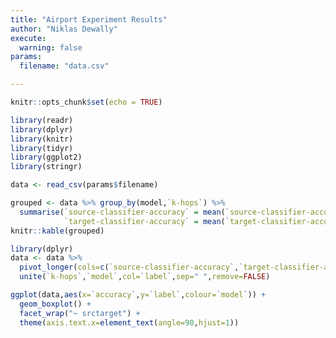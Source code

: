 ```yaml
---
title: "Airport Experiment Results"
author: "Niklas Dewally"
execute:
  warning: false
params:
  filename: "data.csv"

---
```


```r
knitr::opts_chunk$set(echo = TRUE)
```

```r
library(readr)
library(dplyr)
library(knitr)
library(tidyr)
library(ggplot2)
library(stringr)
```

```r
data <- read_csv(params$filename)
```

```r
grouped <- data %>% group_by(model,`k-hops`) %>% 
  summarise(`source-classifier-accuracy` = mean(`source-classifier-accuracy`),
            `target-classifier-accuracy` = mean(`target-classifier-accuracy`))
knitr::kable(grouped)
```

```r
library(dplyr)
data <- data %>% 
  pivot_longer(cols=c(`source-classifier-accuracy`,`target-classifier-accuracy`),names_to="srctarget",values_to="accuracy") %>%
  unite(`k-hops`,`model`,col=`label`,sep=" ",remove=FALSE)
```

```r
ggplot(data,aes(x=`accuracy`,y=`label`,colour=`model`)) + 
  geom_boxplot() + 
  facet_wrap("~ srctarget") + 
  theme(axis.text.x=element_text(angle=90,hjust=1))
```

